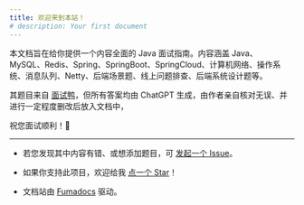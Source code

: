 ```yaml
---
title: 欢迎来到本站！
# description: Your first document
---
```



本文档旨在给你提供一个内容全面的 Java 面试指南。内容涵盖 Java、 MySQL、Redis、Spring、SpringBoot、SpringCloud、计算机网络、操作系统、消息队列、Netty、后端场景题、线上问题排查、后端系统设计题等。

其题目来自 [面试鸭](https://www.mianshiya.com/)，但所有答案均由 ChatGPT 生成，由作者亲自核对无误、并进行一定程度删改后放入文档中，

祝您面试顺利！🎉

---

* 若您发现其中内容有错、或想添加题目，可 [发起一个 Issue](https://github.com/gaojunran/java-interview/issues/new)。

* 如果你支持此项目，欢迎给我 [点一个 Star](https://github.com/gaojunran/java-interview)！

* 文档站由 [Fumadocs](https://fumadocs.dev) 驱动。
